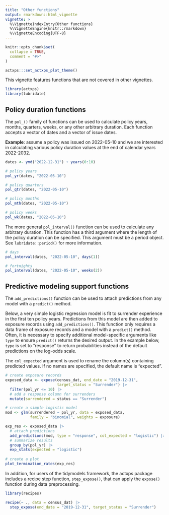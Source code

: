 ---
title: "Other functions"
output: rmarkdown::html_vignette
vignette: >
  %\VignetteIndexEntry{Other functions}
  %\VignetteEngine{knitr::rmarkdown}
  %\VignetteEncoding{UTF-8}
---

```{r setup, include = FALSE}
knitr::opts_chunk$set(
  collapse = TRUE,
  comment = "#>"
)

actxps:::set_actxps_plot_theme()
```


This vignette features functions that are not covered in other vignettes.

```{r packages}
library(actxps)
library(lubridate)
```

## Policy duration functions

The `pol_()` family of functions can be used to calculate policy years, months, quarters, weeks, or any other arbitrary duration. Each function accepts a vector of dates and a vector of issue dates.

**Example**: assume a policy was issued on 2022-05-10 and we are interested in calculating various policy duration values at the end of calendar years 2022-2032.

```{r pol-dur1}


dates <- ymd("2022-12-31") + years(0:10)

# policy years
pol_yr(dates, "2022-05-10")

# policy quarters
pol_qtr(dates, "2022-05-10")

# policy months
pol_mth(dates, "2022-05-10")

# policy weeks
pol_wk(dates, "2022-05-10")


```

The more general `pol_interval()` function can be used to calculate any arbitrary duration. This function has a third argument where the length of the policy duration can be specified. This argument must be a period object. See `lubridate::period()` for more information.

```{r pol-dur2}

# days
pol_interval(dates, "2022-05-10", days(1))

# fortnights
pol_interval(dates, "2022-05-10", weeks(2))

```

## Predictive modeling support functions

The `add_predictions()` function can be used to attach predictions from any model with a `predict()` method.

Below, a very simple logistic regression model is fit to surrender experience in the first ten policy years. Predictions from this model are then added to exposure records using `add_predictions()`. This function only requires a data frame of exposure records and a model with a `predict()` method. Often, it is necessary to specify additional model-specific arguments like `type` to ensure `predict()` returns the desired output. In the example below, `type` is set to "response" to return probabilities instead of the default predictions on the log-odds scale.

The `col_expected` argument is used to rename the column(s) containing predicted values. If no names are specified, the default name is "expected".

```{r add-preds, fig.height=4, fig.width=5}

# create exposure records
exposed_data <- expose(census_dat, end_date = "2019-12-31",
                       target_status = "Surrender") |> 
  filter(pol_yr <= 10) |> 
  # add a response column for surrenders
  mutate(surrendered = status == "Surrender")

# create a simple logistic model
mod <- glm(surrendered ~ pol_yr, data = exposed_data, 
           family = "binomial", weights = exposure)

exp_res <- exposed_data |> 
  # attach predictions
  add_predictions(mod, type = "response", col_expected = "logistic") |> 
  # summarize results
  group_by(pol_yr) |> 
  exp_stats(expected = "logistic")
 
# create a plot
plot_termination_rates(exp_res)

```



In addition, for users of the tidymodels framework, the actxps package includes a recipe step function, `step_expose()`, that can apply the `expose()` function during data preprocessing.

```{r recipe, warning=FALSE}
library(recipes)

recipe(~ ., data = census_dat) |> 
  step_expose(end_date = "2019-12-31", target_status = "Surrender")

```

